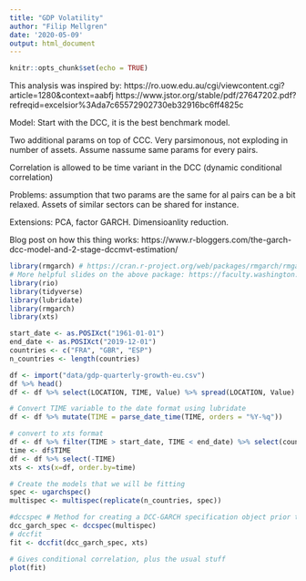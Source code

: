 ```yaml
---
title: "GDP Volatility"
author: "Filip Mellgren"
date: '2020-05-09'
output: html_document
---
```


```r
knitr::opts_chunk$set(echo = TRUE)
```


This analysis was inspired by: https://ro.uow.edu.au/cgi/viewcontent.cgi?article=1280&context=aabfj
https://www.jstor.org/stable/pdf/27647202.pdf?refreqid=excelsior%3Ada7c65572902730eb32916bc6ff4825c

Model: Start with the DCC, it is the best benchmark model.

Two additional params on top of CCC. Very parsimonous, not exploding in number of assets. Assume  nassume same params for every pairs.

Correlation is allowed to be time variant in the DCC (dynamic conditional correlation)

Problems: assumption that two params are the same for al pairs can be a bit relaxed. Assets of similar sectors can be shared for instance. 

Extensions: PCA, factor GARCH. Dimensioanlity reduction.

Blog post on how this thing works: https://www.r-bloggers.com/the-garch-dcc-model-and-2-stage-dccmvt-estimation/

```r
library(rmgarch) # https://cran.r-project.org/web/packages/rmgarch/rmgarch.pdf
# More helpful slides on the above package: https://faculty.washington.edu/ezivot/econ589/DCCgarchPowerpoint.pdf
library(rio)
library(tidyverse)
library(lubridate)
library(rmgarch)
library(xts)
```

```r
start_date <- as.POSIXct("1961-01-01")
end_date <- as.POSIXct("2019-12-01")
countries <- c("FRA", "GBR", "ESP")
n_countries <- length(countries)
```


```r
df <- import("data/gdp-quarterly-growth-eu.csv")
df %>% head()
df <- df %>% select(LOCATION, TIME, Value) %>% spread(LOCATION, Value) %>% as_tibble()
```

```r
# Convert TIME variable to the date format using lubridate
df <- df %>% mutate(TIME = parse_date_time(TIME, orders = "%Y-%q"))

# convert to xts format
df <- df %>% filter(TIME > start_date, TIME < end_date) %>% select(countries,TIME)
time <- df$TIME
df <- df %>% select(-TIME)
xts <- xts(x=df, order.by=time)
```

```r
# Create the models that we will be fitting
spec <- ugarchspec()
multispec <- multispec(replicate(n_countries, spec))

#dccspec # Method for creating a DCC-GARCH specification object prior to fitting.
dcc_garch_spec <- dccspec(multispec)
# dccfit
fit <- dccfit(dcc_garch_spec, xts)
```

```r
# Gives conditional correlation, plus the usual stuff
plot(fit)
```


